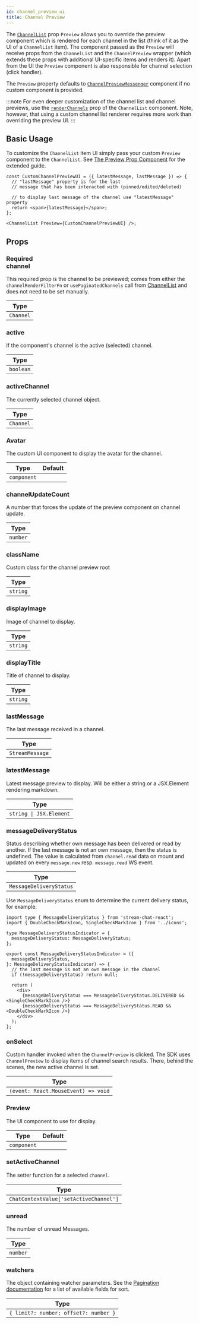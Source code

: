 ```yaml
---
id: channel_preview_ui
title: Channel Preview
---
```



The [`ChannelList`](../core-components/channel-list.mdx) prop `Preview` allows you to override the preview component which is rendered for each channel in the list (think of it as the UI of a `ChannelList` item). The component passed as the `Preview` will receive props from the `ChannelList` and the `ChannelPreview` wrapper (which extends these props with additional UI-specific items and renders it). Apart from the UI the `Preview` component is also responsible for channel selection (click handler).

The `Preview` property defaults to [`ChannelPreviewMessenger`](https://github.com/GetStream/stream-chat-react/blob/master/src/components/ChannelPreview/ChannelPreviewMessenger.tsx) component if no custom component is provided.

:::note
For even deeper customization of the channel list and channel previews, use the [`renderChannels`](../core-components/channel-list.mdx#renderchannels) prop of the `ChannelList` component. Note, however, that using a custom channel list renderer requires more work than overriding the preview UI.
:::

## Basic Usage

To customize the `ChannelList` item UI simply pass your custom `Preview` component to the `ChannelList`. See [The Preview Prop Component](../../guides/customization/channel-list-preview.mdx#the-preview-prop-component) for the extended guide.

```tsx
const CustomChannelPreviewUI = ({ latestMessage, lastMessage }) => {
  // "lastMessage" property is for the last
  // message that has been interacted with (pinned/edited/deleted)

  // to display last message of the channel use "latestMessage" property
  return <span>{latestMessage}</span>;
};

<ChannelList Preview={CustomChannelPreviewUI} />;
```

## Props

### <div class="label required basic">Required</div> channel

This required prop is the channel to be previewed; comes from either the `channelRenderFilterFn` or `usePaginatedChannels` call from [ChannelList](https://github.com/GetStream/stream-chat-react/blob/master/src/components/ChannelList/ChannelList.tsx) and does not need to be set manually.

| Type      |
| --------- |
| `Channel` |

### active

If the component's channel is the active (selected) channel.

| Type      |
| --------- |
| `boolean` |

### activeChannel

The currently selected channel object.

| Type      |
| --------- |
| `Channel` |

### Avatar

The custom UI component to display the avatar for the channel.

| Type        | Default                                                    |
| ----------- | ---------------------------------------------------------- |
| `component` | <GHComponentLink text='Avatar' path='/Avatar/Avatar.tsx'/> |

### channelUpdateCount

A number that forces the update of the preview component on channel update.

| Type     |
| -------- |
| `number` |

### className

Custom class for the channel preview root

| Type     |
| -------- |
| `string` |

### displayImage

Image of channel to display.

| Type     |
| -------- |
| `string` |

### displayTitle

Title of channel to display.

| Type     |
| -------- |
| `string` |

### lastMessage

The last message received in a channel.

| Type            |
| --------------- |
| `StreamMessage` |

### latestMessage

Latest message preview to display. Will be either a string or a JSX.Element rendering markdown.

| Type                    |
| ----------------------- |
| `string \| JSX.Element` |

### messageDeliveryStatus

Status describing whether own message has been delivered or read by another. If the last message is not an own message, then the status is undefined. The value is calculated from `channel.read` data on mount and updated on every `message.new` resp. `message.read` WS event.

| Type                    |
| ----------------------- |
| `MessageDeliveryStatus` |

Use `MessageDeliveryStatus` enum to determine the current delivery status, for example:

```tsx
import type { MessageDeliveryStatus } from 'stream-chat-react';
import { DoubleCheckMarkIcon, SingleCheckMarkIcon } from '../icons';

type MessageDeliveryStatusIndicator = {
  messageDeliveryStatus: MessageDeliveryStatus;
};

export const MessageDeliveryStatusIndicator = ({
  messageDeliveryStatus,
}: MessageDeliveryStatusIndicator) => {
  // the last message is not an own message in the channel
  if (!messageDeliveryStatus) return null;

  return (
    <div>
      {messageDeliveryStatus === MessageDeliveryStatus.DELIVERED && <SingleCheckMarkIcon />}
      {messageDeliveryStatus === MessageDeliveryStatus.READ && <DoubleCheckMarkIcon />}
    </div>
  );
};
```

### onSelect

Custom handler invoked when the `ChannelPreview` is clicked. The SDK uses `ChannelPreview` to display items of channel search results. There, behind the scenes, the new active channel is set.

| Type                                |
| ----------------------------------- |
| `(event: React.MouseEvent) => void` |

### Preview

The UI component to use for display.

| Type        | Default                                                                                              |
| ----------- | ---------------------------------------------------------------------------------------------------- |
| `component` | <GHComponentLink text='ChannelPreviewMessenger' path='/ChannelPreview/ChannelPreviewMessenger.tsx'/> |

### setActiveChannel

The setter function for a selected `channel`.

| Type                                   |
| -------------------------------------- |
| `ChatContextValue['setActiveChannel']` |

### unread

The number of unread Messages.

| Type     |
| -------- |
| `number` |

### watchers

The object containing watcher parameters. See the [Pagination documentation](https://getstream.io/chat/docs/react/channel_pagination/?language=js) for a list of available fields for sort.

| Type                                  |
| ------------------------------------- |
| `{ limit?: number; offset?: number }` |
